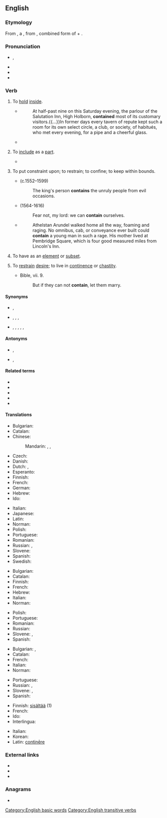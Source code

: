 ==English==

===Etymology===
From {{inh|en|enm|-}}, a {{bor|en|fro|contenir|nocap=1}}, from {{der|en|la|continere||to hold or keep together, comprise, contain}}, combined form of {{m|la|con-||together}} + {{m|la|teneō||to hold}}.

===Pronunciation===
* {{enPR|kən-tānʹ}}, {{IPA|/kənˈteɪn/|lang=en}}
* {{audio|en-ca-contain.ogg|Audio (CA)|lang=en}}
* {{rhymes|eɪn|lang=en}}
* {{hyphenation|con|tain|lang=en}}

===Verb===
{{en-verb}}

# {{lb|en|transitive}} To [[hold]] [[inside]].
#* {{RQ:WBsnt IvryGt|III}}
#*: At half-past nine on this Saturday evening, the parlour of the Salutation Inn, High Holborn, '''contained''' most of its customary visitors.{{...}}In former days every tavern of repute kept such a room for its own select circle, a club, or society, of habitués, who met every evening, for a pipe and a cheerful glass.
#* {{quote-magazine|date=2013-07-20|volume=408|issue=8845|magazine={{w|The Economist}}
|title=[http://www.economist.com/news/science-and-technology/21581981-what-pollution-some-opportunity-others-welcome-plastisphere Welcome to the plastisphere]
|passage=[The researchers] noticed many of their pieces of [plastic marine] debris sported surface pits around two microns across. Such pits are about the size of a bacterial cell. Closer examination showed that some of these pits did, indeed, '''contain''' bacteria,{{nb...}}.}}
# {{lb|en|transitive}} To [[include]] as a [[part]].
#* {{quote-magazine|date=2014-04-21|volume=411|issue=8884|magazine={{w|The Economist}}
|title=[http://www.economist.com/news/science-and-technology/21601233-exploring-link-between-manganese-and-parkinsons-disease-subtle-effects Subtle effects]
|passage=Manganism has been known about since the 19th century, when miners exposed to ores '''containing''' manganese, a silvery metal, began to totter, slur their speech and behave like someone inebriated.}}
# {{lb|en|transitive}} To put constraint upon; to restrain; to confine; to keep within bounds.
#: {{ux|en|I'm so excited, I can hardly '''contain''' myself!}}
#* {{w|Edmund Spenser}} (c.1552–1599)
#*: The king's person '''contains''' the unruly people from evil occasions.
#* {{w|William Shakespeare}} (1564-1616)
#*: Fear not, my lord: we can '''contain''' ourselves.
#* {{RQ:WBsnt IvryGtP}}
#*: Athelstan Arundel walked home all the way, foaming and raging. No omnibus, cab, or conveyance ever built could '''contain''' a young man in such a rage. His mother lived at Pembridge Square, which is four good measured miles from Lincoln's Inn.
# {{lb|en|mathematics|of a [[set]] etc.|transitive}} To have as an [[element]] or [[subset]].
#: {{ux|en|A group '''contains''' a unique inverse for each of its elements.}}
#: {{ux|en|If that subgraph '''contains''' the vertex in question then it must be spanning.}}
# {{lb|en|obsolete|intransitive}} To [[restrain]] [[desire]]; to live in [[continence]] or [[chastity]].
#* Bible, {{w|First Epistle to the Corinthians|1&nbsp;Corinthians}} vii. 9.
#*: But if they can not '''contain''', let them marry.

====Synonyms====
* {{sense|hold inside}} {{l|en|enclose}}, {{l|en|inhold}}
* {{sense|include as part}} {{l|en|comprise}}, {{l|en|embody}}, {{l|en|incorporate}}, {{l|en|inhold}}
* {{sense|limit by restraint}} {{l|en|control}}, {{l|en|curb}}, {{l|en|repress}}, {{l|en|restrain}}, {{l|en|restrict}}, {{l|en|stifle}}

====Antonyms====
* {{sense|include as part}} {{l|en|exclude}}, {{l|en|omit}}
* {{sense|limit by restraint}} {{l|en|release}}, {{l|en|vent}}

====Related terms====
* {{l|en|container}}
* {{l|en|containable}}
* {{l|en|containment}}
* {{l|en|content}}
* {{l|en|continence}}

====Translations====
{{trans-see|to contain|hold}}

{{trans-top|To hold inside}}
* Bulgarian: {{t+|bg|побирам}}
* Catalan: {{t+|ca|contenir}}
* Chinese:
*: Mandarin: {{t+|cmn|包含|tr=bāohán|sc=Hani}}, {{t+|cmn|含有|tr=hányǒu|sc=Hani}}, {{t+|cmn|含|tr=hán|sc=Hani}}
* Czech: {{t+|cs|obsahovat}}
* Danish: {{t+|da|indeholde}}
* Dutch: {{t+|nl|inhouden}}, {{t+|nl|bevatten}}
* Esperanto: {{t|eo|enhavi}}
* Finnish: {{t+|fi|sisältää}}
* French: {{t+|fr|contenir}}
* German: {{t+|de|enthalten}}
* Hebrew: {{t|he|הכיל|tr=heikhíl}}
* Ido: {{t+|io|kontenar}}
{{trans-mid}}
* Italian: {{t+|it|contenere}}
* Japanese: {{t+|ja|含む|tr=ふくむ, fukumu|sc=Jpan}}
* Latin: {{t+|la|teneo}}
* Norman: {{t|nrf|cont'nîn}}
* Polish: {{t+|pl|zawierać}}
* Portuguese: {{t+|pt|conter}}
* Romanian: {{t+|ro|conține}}
* Russian: {{t+|ru|содержа́ть|impf}}, {{t+|ru|вмеща́ть|impf}}
* Slovene: {{t|sl|vsebovati}}
* Spanish: {{t+|es|contener}}
* Swedish: {{t+|sv|innehålla}}
{{trans-bottom}}

{{trans-top|To include as a part}}
* Bulgarian: {{t+|bg|съдържам}}
* Catalan: {{t+|ca|contenir}}
* Finnish: {{t+|fi|sisältyä}}
* French: {{t+|fr|contenir}}
* Hebrew: {{t+|he|כלל|tr=kalál}}
* Italian: {{t+|it|contenere}}
* Norman: {{t|nrf|cont'nîn}}
{{trans-mid}}
* Polish: {{t+|pl|zawierać}}
* Portuguese: {{t+|pt|conter}}
* Romanian: {{t+|ro|conține}}
* Russian: {{t+|ru|содержа́ть|impf}}
* Slovene: {{t|sl|vsebovati}}, {{t|sl|vključevati}}
* Spanish: {{t+|es|contener}}
{{trans-bottom}}

{{trans-top|To limit through restraint}}
* Bulgarian: {{t+|bg|сдържам}}, {{t+|bg|въздържам}}
* Catalan: {{t+|ca|contenir}}
* French: {{t+|fr|contenir}}
* Italian: {{t+|it|contenere}}
* Norman: {{t|nrf|cont'nîn}}
{{trans-mid}}
* Portuguese: {{t+|pt|conter}}
* Russian: {{t+|ru|сде́рживать|impf}}, {{t+|ru|сдержа́ть|pf}}
* Slovene: {{t|sl|obvladovati|impf}}, {{t|sl|obvladati|pf}}
* Spanish: {{t+|es|contener}}
{{trans-bottom}}

{{checktrans-top}}
* Finnish: [[sisältää]] (1)
* French: {{t+|fr|contenir}}
* Ido: {{t+|io|kontenar}}
* Interlingua: {{t-check|ia|continer}}
{{trans-mid}}
* Italian: {{t+|it|contenere}}
* Korean: {{t+|ko|포함하다}}
* Latin: [[continere|continēre]]
{{trans-bottom}}

===External links===
* {{R:Webster 1913}}
* {{R:Century 1911}}
* {{R:OneLook}}

===Anagrams===
* {{anagrams|en|actinon|cantion}}

[[Category:English basic words]]
[[Category:English transitive verbs]]